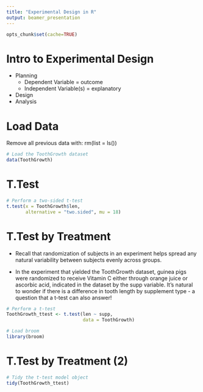 ```yaml
---
title: "Experimental Design in R"
output: beamer_presentation
---
```


```r
opts_chunk$set(cache=TRUE)
```

# Intro to Experimental Design

* Planning
    + Dependent Variable = outcome
    + Independent Variable(s) = explanatory

* Design
* Analysis

# Load Data
Remove all previous data with:
rm(list = ls())

```r
# Load the ToothGrowth dataset
data(ToothGrowth)
```

# T.Test
```r
# Perform a two-sided t-test
t.test(x = ToothGrowth$len, 
       alternative = "two.sided", mu = 18)
```

# T.Test by Treatment

* Recall that randomization of subjects in an experiment helps spread any natural variability between subjects evenly across groups.

* In the experiment that yielded the ToothGrowth dataset, guinea pigs were randomized to receive Vitamin C either through orange juice or ascorbic acid, indicated in the dataset by the supp variable. It's natural to wonder if there is a difference in tooth length by supplement type - a question that a t-test can also answer!

```r
# Perform a t-test
ToothGrowth_ttest <- t.test(len ~ supp, 
                            data = ToothGrowth)

# Load broom
library(broom)
```

# T.Test by Treatment (2)


```r
# Tidy the t-test model object
tidy(ToothGrowth_ttest)
```